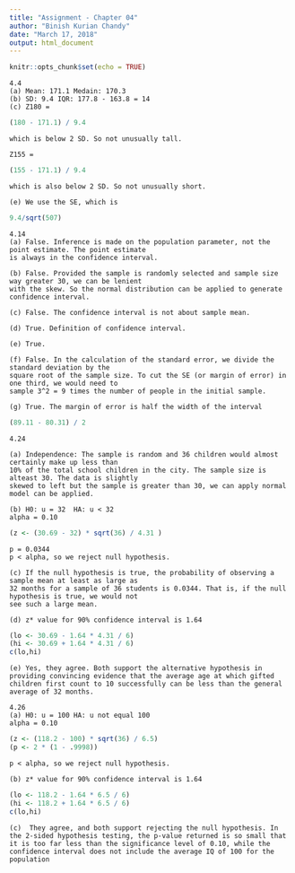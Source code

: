 ```yaml
---
title: "Assignment - Chapter 04"
author: "Binish Kurian Chandy"
date: "March 17, 2018"
output: html_document
---
```


```r
knitr::opts_chunk$set(echo = TRUE)
```

```
4.4
(a) Mean: 171.1 Medain: 170.3
(b) SD: 9.4 IQR: 177.8 - 163.8 = 14
(c) Z180 = 
```
```r
(180 - 171.1) / 9.4
```
```
which is below 2 SD. So not unusually tall.

Z155 = 
```
```r
(155 - 171.1) / 9.4
```
```
which is also below 2 SD. So not unusually short.

(e) We use the SE, which is 
```
```r
9.4/sqrt(507)
```

```
4.14
(a) False. Inference is made on the population parameter, not the point estimate. The point estimate 
is always in the confidence interval.

(b) False. Provided the sample is randomly selected and sample size way greater 30, we can be lenient
with the skew. So the normal distribution can be applied to generate confidence interval.

(c) False. The confidence interval is not about sample mean.

(d) True. Definition of confidence interval.

(e) True. 

(f) False. In the calculation of the standard error, we divide the standard deviation by the
square root of the sample size. To cut the SE (or margin of error) in one third, we would need to
sample 3^2 = 9 times the number of people in the initial sample.

(g) True. The margin of error is half the width of the interval
```
```r
(89.11 - 80.31) / 2
```

```
4.24

(a) Independence: The sample is random and 36 children would almost certainly make up less than 
10% of the total school children in the city. The sample size is alteast 30. The data is slightly 
skewed to left but the sample is greater than 30, we can apply normal model can be applied.

(b) H0: u = 32  HA: u < 32 
alpha = 0.10
```
```r
(z <- (30.69 - 32) * sqrt(36) / 4.31 )
```
```
p = 0.0344 
p < alpha, so we reject null hypothesis.

(c) If the null hypothesis is true, the probability of observing a sample mean at least as large as
32 months for a sample of 36 students is 0.0344. That is, if the null hypothesis is true, we would not
see such a large mean.

(d) z* value for 90% confidence interval is 1.64
```
```r
(lo <- 30.69 - 1.64 * 4.31 / 6)
(hi <- 30.69 + 1.64 * 4.31 / 6)
c(lo,hi)
```

```
(e) Yes, they agree. Both support the alternative hypothesis in providing convincing evidence that the average age at which gifted children first count to 10 successfully can be less than the general average of 32 months.
```

```
4.26
(a) H0: u = 100 HA: u not equal 100
alpha = 0.10
```
```r
(z <- (118.2 - 100) * sqrt(36) / 6.5)
(p <- 2 * (1 - .9998))
```
```
p < alpha, so we reject null hypothesis.

(b) z* value for 90% confidence interval is 1.64
```
```r
(lo <- 118.2 - 1.64 * 6.5 / 6)
(hi <- 118.2 + 1.64 * 6.5 / 6)
c(lo,hi)
```
```
(c)  They agree, and both support rejecting the null hypothesis. In the 2-sided hypothesis testing, the p-value returned is so small that it is too far less than the significance level of 0.10, while the confidence interval does not include the average IQ of 100 for the population
```
